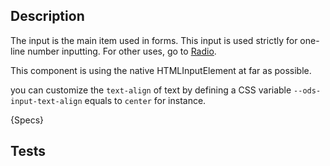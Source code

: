 
## Description
The input is the main item used in forms.
This input is used strictly for one-line number inputting. For other uses, go to [Radio](/?path=/docs/components-radio-radio-atom-design--page).

This component is using the native HTMLInputElement at far as possible.

you can customize the `text-align` of text by defining a CSS variable `--ods-input-text-align` equals to `center` for instance.

<Description>{Specs}</Description>

## Tests
<SpecsInputTests />
